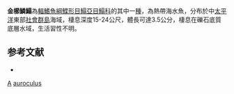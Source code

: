 {{Speciesbox
| taxon = Aseraggodes auroculus
| status = NE
| status_system = IUCN3.1
| binomial_authority = [[Randall|Randall]], 2005
| synonyms = 
}}

'''金櫛鱗鰨'''為[[輻鰭魚綱|輻鰭魚綱]][[鰈形目|鰈形目]][[鰨亞目|鰨亞目]][[鰨科|鰨科]]的其中一[[種|種]]，為熱帶海水魚，分布於中[[太平洋|太平洋]]東部[[社會群島|社會群島]]海域，棲息深度15-24公尺，體長可達3.5公分，棲息在礫石底質底層水域，生活習性不明。

==参考文献==
*{{FishBase_species|genus=Aseraggodes|species=auroculus|year=2014|month=4}}

{{taxonbar}}
[[Category:2005年描述的鱼类|A]]
[[Category:櫛鱗鰨屬|auroculus]]